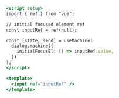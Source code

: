 ```jsx
<script setup>
import { ref } from "vue";

// initial focused element ref
const inputRef = ref(null);

const [state, send] = useMachine(
  dialog.machine({
    initialFocusEl: () => inputRef.value,
  })
);
</script>

<template>
  <input ref="inputRef" />
</template>
```
